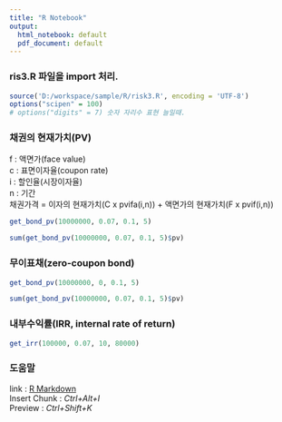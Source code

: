 ```yaml
---
title: "R Notebook"
output:
  html_notebook: default
  pdf_document: default
---
```


### ris3.R 파일을 import 처리.
```r
source('D:/workspace/sample/R/risk3.R', encoding = 'UTF-8')
options("scipen" = 100)
# options("digits" = 7) 숫자 자리수 표현 늘일때. 
```



### 채권의 현재가치(PV)
f : 액면가(face value)  
c : 표면이자율(coupon rate)  
i : 할인율(시장이자율)  
n : 기간  
채권가격 = 이자의 현재가치(C x pvifa(i,n)) + 액면가의 현재가치(F x pvif(i,n))

```r
get_bond_pv(10000000, 0.07, 0.1, 5)
```


```r
sum(get_bond_pv(10000000, 0.07, 0.1, 5)$pv)
```
  
  

### 무이표채(zero-coupon bond)
```r
get_bond_pv(10000000, 0, 0.1, 5)
```


```r
sum(get_bond_pv(10000000, 0.07, 0.1, 5)$pv)
```



### 내부수익률(IRR, internal rate of return)

```r
get_irr(100000, 0.07, 10, 80000)
```


### 도움말
link : [R Markdown](http://rmarkdown.rstudio.com)  
Insert Chunk : *Ctrl+Alt+I*  
Preview : *Ctrl+Shift+K*

